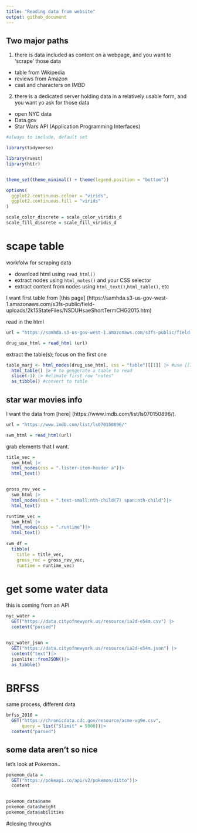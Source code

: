 ```yaml
---
title: "Reading data from website"
output: github_document
---
```


## Two major paths
1. there is data included as content on a webpage, and you want to 'scrape' those data
- table from Wikipedia
- reviews from Amazon
- cast and characters on IMBD

2. there is a dedicated server holding data in a relatively usable form, and you want yo ask for those data
- open NYC data
- Data.gov
- Star Wars API (Application Programming Interfaces)


```r
#always to include, default set

library(tidyverse)

library(rvest)
library(httr)


theme_set(theme_minimal() + theme(legend.position = "bottom"))

options(
  ggplot2.continuous.colour = "virids",
  ggplot2.continuous.fill = "virids"
)

scale_color_discrete = scale_color_viridis_d
scale_fill_discrete = scale_fill_viridis_d

```

# scape table
workfolw for scraping data

- download html using `read_html()`
- extract nodes using `html_notes()` and your CSS selector
- extract content from nodes using `html_text()`,`html_table()`, etc


I want first table from [this page] (https://samhda.s3-us-gov-west-1.amazonaws.com/s3fs-public/field-uploads/2k15StateFiles/NSDUHsaeShortTermCHG2015.htm)

read in the html
```r
url = "https://samhda.s3-us-gov-west-1.amazonaws.com/s3fs-public/field-uploads/2k15StateFiles/NSDUHsaeShortTermCHG2015.htm"

drug_use_html = read_html (url)
```

extract the table(s); focus on the first one
```r

table_marj <- html_nodes(drug_use_html, css = "table")[[1]] |> #use [[1]] extract the first item
  html_table() |> # to gengerate a table to read
  slice(-1) |> #elimate first row "notes" 
  as_tibble() #convert to table
```


## star war movies info

I want the data from [here] (https://www.imdb.com/list/ls070150896/).

```r
url = "https://www.imdb.com/list/ls070150896/"

swm_html = read_html(url)
```

grab elements that I want.
```r
title_vec =
  swm_html |>
  html_nodes(css = ".lister-item-header a")|>
  html_text()


gross_rev_vec = 
  swm_html |>
  html_nodes(css = ".text-small:nth-child(7) span:nth-child")|>
  html_text()

runtime_vec =
  swm_html |>
  html_nodes(css = ".runtime")|>
  html_text()
  
swm_df = 
  tibble(
    title = title_vec,
    gross_rec = gross_rev_vec,
    runtime = runtime_vec)
```

# get some water data 
this is coming from an API

```r
nyc_water =
  GET("https://data.cityofnewyork.us/resource/ia2d-e54m.csv") |>
  content("porsed")


nyc_water_json =
  GET("https://data.cityofnewyork.us/resource/ia2d-e54m.json") |>
  content("text")|>
  jsonlite::fromJSON()|>
  as_tibble()
```


# BRFSS

same process, different data
```r
brfss_2010 = 
  GET("https://chronicdata.cdc.gov/resource/acme-vg9e.csv",
      query = list("$limit" = 5000))|>
  content("parsed")

```

## some data aren't so nice
let's look at Pokemon..
```r
pokemon_data = 
  GET("https://pokeapi.co/api/v2/pokemon/ditto")|>
  content


pokemon_data$name
pokemon_data$height
pokemon_data$abilities
```


#closing throughts


